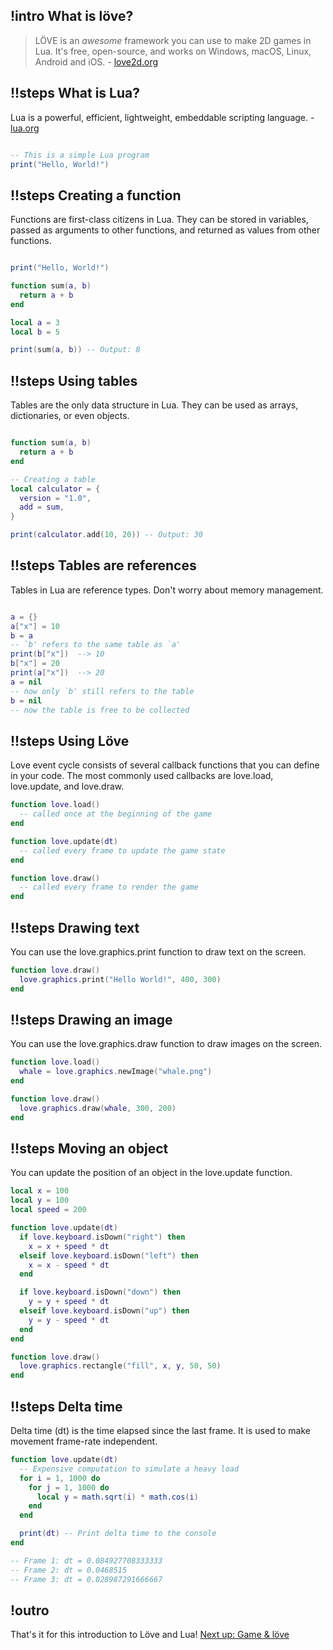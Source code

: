 ## !intro What is löve?
> LÖVE is an *awesome* framework you can use to make 2D games in Lua. It's free, open-source, and works on Windows, macOS, Linux, Android and iOS. - [love2d.org](https://love2d.org/)


## !!steps What is Lua?

 Lua is a powerful, efficient, lightweight, embeddable scripting language. - [lua.org](https://www.lua.org/about.html)

```lua ! example.lua

-- This is a simple Lua program
print("Hello, World!")
```

## !!steps Creating a function

Functions are first-class citizens in Lua. They can be stored in variables, passed as arguments to other functions, and returned as values from other functions.

```lua ! example.lua

print("Hello, World!")

function sum(a, b)
  return a + b
end

local a = 3
local b = 5

print(sum(a, b)) -- Output: 8
```


## !!steps Using tables

Tables are the only data structure in Lua. They can be used as arrays, dictionaries, or even objects.

```lua ! example.lua

function sum(a, b)
  return a + b
end

-- Creating a table
local calculator = {
  version = "1.0",
  add = sum,
}

print(calculator.add(10, 20)) -- Output: 30
```

## !!steps Tables are references

Tables in Lua are reference types. Don't worry about memory management.

```lua ! example.lua

a = {}
a["x"] = 10
b = a
-- `b' refers to the same table as `a'
print(b["x"])  --> 10
b["x"] = 20
print(a["x"])  --> 20
a = nil
-- now only `b' still refers to the table
b = nil
-- now the table is free to be collected
```


## !!steps Using Löve

Love event cycle consists of several callback functions that you can define in your code. The most commonly used callbacks are love.load, love.update, and love.draw.

```lua ! love.lua
function love.load()
  -- called once at the beginning of the game
end

function love.update(dt)
  -- called every frame to update the game state
end

function love.draw()
  -- called every frame to render the game
end
```

## !!steps Drawing text

You can use the love.graphics.print function to draw text on the screen.

```lua ! love.lua
function love.draw()
  love.graphics.print("Hello World!", 400, 300)
end
```

## !!steps Drawing an image

You can use the love.graphics.draw function to draw images on the screen.

```lua ! love.lua
function love.load()
  whale = love.graphics.newImage("whale.png")
end

function love.draw()
  love.graphics.draw(whale, 300, 200)
end
```

## !!steps Moving an object
You can update the position of an object in the love.update function.

```lua ! love.lua
local x = 100
local y = 100
local speed = 200

function love.update(dt)
  if love.keyboard.isDown("right") then
    x = x + speed * dt
  elseif love.keyboard.isDown("left") then
    x = x - speed * dt
  end

  if love.keyboard.isDown("down") then
    y = y + speed * dt
  elseif love.keyboard.isDown("up") then
    y = y - speed * dt
  end
end

function love.draw()
  love.graphics.rectangle("fill", x, y, 50, 50)
end
```

## !!steps Delta time
Delta time (dt) is the time elapsed since the last frame. It is used to make movement frame-rate independent.

```lua ! love.lua
function love.update(dt)
  -- Expensive computation to simulate a heavy load
  for i = 1, 1000 do
    for j = 1, 1000 do
      local y = math.sqrt(i) * math.cos(i)
    end
  end

  print(dt) -- Print delta time to the console
end

-- Frame 1: dt = 0.084927708333333
-- Frame 2: dt = 0.0468515
-- Frame 3: dt = 0.028987291666667
```

## !outro

That's it for this introduction to Löve and Lua! [Next up: Game & löve](/slides)